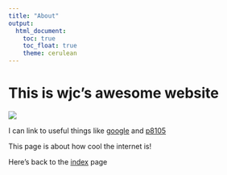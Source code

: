 ```yaml
---
title: "About"
output: 
  html_document:
    toc: true
    toc_float: true
    theme: cerulean
---
```


# This is wjc's awesome website

![](https://media.giphy.com/media/drXGoW1iudhKw/giphy.gif)

I can link to useful things like 
[google](https://www.google.com/) and 
[p8105](https://www.p8105.com/)


This page is about how cool the internet is!

Here's back to the [index](index.html) page